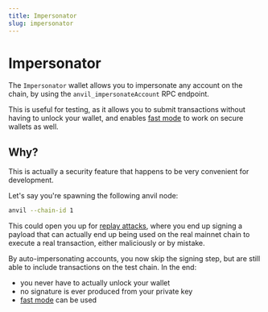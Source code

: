 ```yaml
---
title: Impersonator
slug: impersonator
---
```


# Impersonator

The `Impersonator` wallet allows you to impersonate any account on the chain, by using the `anvil_impersonateAccount` RPC endpoint.

This is useful for testing, as it allows you to submit transactions without having to unlock your wallet, and enables [fast mode](/docs/features/fast-mode) to work on secure wallets as well.

## Why?

This is actually a security feature that happens to be very convenient for development.

Let's say you're spawning the following anvil node:

```sh
anvil --chain-id 1
```

This could open you up for [replay attacks](https://chain.link/education-hub/replay-attack), where you end up signing a payload that can actually end up being used on the real mainnet chain to execute a real transaction, either maliciously or by mistake.

By auto-impersonating accounts, you now skip the signing step, but are still able to include transactions on the test chain. In the end:

- you never have to actually unlock your wallet
- no signature is ever produced from your private key
- [fast mode](/docs/features/fast-mode) can be used
